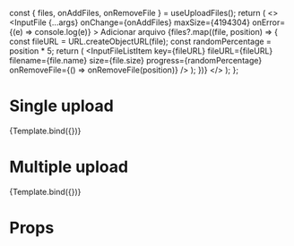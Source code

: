 

<Meta
  title="Components/InputFile"
  component={InputFile}
  decorators={decorators}
/>

  const { files, onAddFiles, onRemoveFile } = useUploadFiles();
  return (
    <>
      <InputFile
        {...args}
        onChange={onAddFiles}
        maxSize={4194304}
        onError={(e) => console.log(e)}
      >
        <Text>Adicionar arquivo</Text>
      </InputFile>
      <InputFileList>
        {files?.map((file, position) => {
          const fileURL = URL.createObjectURL(file);
          const randomPercentage = position * 5;
          return (
            <InputFileListItem
              key={fileURL}
              fileURL={fileURL}
              filename={file.name}
              size={file.size}
              progress={randomPercentage}
              onRemoveFile={() => onRemoveFile(position)}
            />
          );
        })}
      </InputFileList>
    </>
  );
};

# Single upload

<Canvas>
  <Story name="Single">{Template.bind({})}</Story>
</Canvas>

# Multiple upload

<Canvas>
  <Story
    name="Multiple"
    args={{
      multiple: true
    }}
  >
    {Template.bind({})}
  </Story>
</Canvas>

# Props

<ArgsTable of={InputFile} />
